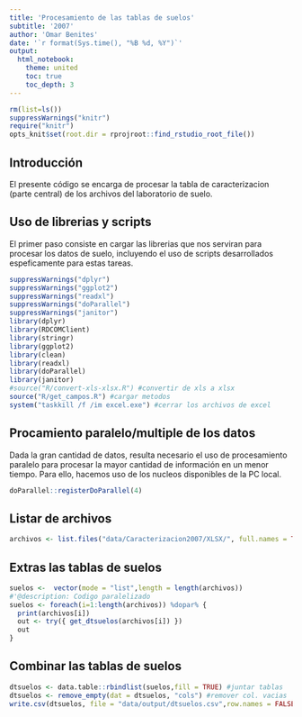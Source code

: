 ```yaml
---
title: 'Procesamiento de las tablas de suelos'
subtitle: '2007'
author: 'Omar Benites'
date: '`r format(Sys.time(), "%B %d, %Y")`'
output:
  html_notebook:
    theme: united
    toc: true
    toc_depth: 3
---
```



```r
rm(list=ls())
suppressWarnings("knitr")
require("knitr")
opts_knit$set(root.dir = rprojroot::find_rstudio_root_file())
```

## Introducción

El presente código se encarga de procesar la tabla de caracterizacion (parte central) de los archivos del laboratorio de suelo.


## Uso de librerias y scripts

El primer paso consiste en cargar las librerias que nos serviran para procesar los datos de suelo, incluyendo el uso de scripts desarrollados espeficamente para estas tareas. 

```r
suppressWarnings("dplyr")
suppressWarnings("ggplot2")
suppressWarnings("readxl")
suppressWarnings("doParallel")
suppressWarnings("janitor")
library(dplyr)
library(RDCOMClient)
library(stringr)
library(ggplot2)
library(clean)
library(readxl)
library(doParallel)
library(janitor)
#source("R/convert-xls-xlsx.R") #convertir de xls a xlsx
source("R/get_campos.R") #cargar metodos
system("taskkill /f /im excel.exe") #cerrar los archivos de excel
```

## Procamiento paralelo/multiple de los datos

Dada la gran cantidad de datos, resulta necesario el uso de procesamiento paralelo para procesar la mayor cantidad de información en un menor tiempo. Para ello, hacemos uso de los nucleos disponibles de la PC local.

```r
doParallel::registerDoParallel(4)
```

## Listar de archivos

```r
archivos <- list.files("data/Caracterizacion2007/XLSX/", full.names = TRUE,pattern = ".xlsx")
```

## Extras las tablas de suelos

```r
suelos <-  vector(mode = "list",length = length(archivos)) 
#'@description: Codigo paralelizado
suelos <- foreach(i=1:length(archivos)) %dopar% {
  print(archivos[i])
  out <- try({ get_dtsuelos(archivos[i]) })
  out
}
```


## Combinar las tablas de suelos 

```r
dtsuelos <- data.table::rbindlist(suelos,fill = TRUE) #juntar tablas
dtsuelos <- remove_empty(dat = dtsuelos, "cols") #remover col. vacias
write.csv(dtsuelos, file = "data/output/dtsuelos.csv",row.names = FALSE)
```



